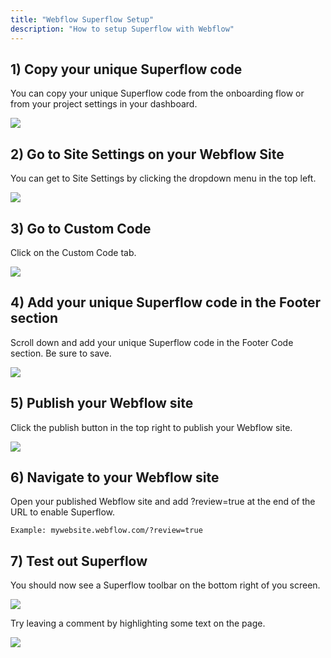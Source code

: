 ```yaml
---
title: "Webflow Superflow Setup"
description: "How to setup Superflow with Webflow"
---
```


## 1) Copy your unique Superflow code

You can copy your unique Superflow code from the onboarding flow or from your project settings in your dashboard.

![](/getting-started/webflow/images/code.png)

## 2) Go to Site Settings on your Webflow Site

You can get to Site Settings by clicking the dropdown menu in the top left.

![](/getting-started/webflow/images/site-settings.png)

## 3) Go to Custom Code

Click on the Custom Code tab.

![](/getting-started/webflow/images/custom-code.png)

## 4) Add your unique Superflow code in the Footer section

Scroll down and add your unique Superflow code in the Footer Code section. Be sure to save.

![](/getting-started/webflow/images/footer-code.png)

## 5) Publish your Webflow site

Click the publish button in the top right to publish your Webflow site.

![](/getting-started/webflow/images/publish.png)


## 6) Navigate to your Webflow site 

Open your published Webflow site and add ?review=true at the end of the URL to enable Superflow. 

`Example: mywebsite.webflow.com/?review=true`

## 7) Test out Superflow

You should now see a Superflow toolbar on the bottom right of you screen.

![](/getting-started/webflow/images/toolbar.png)

Try leaving a comment by highlighting some text on the page.

![](/getting-started/webflow/images/highlight.png)


